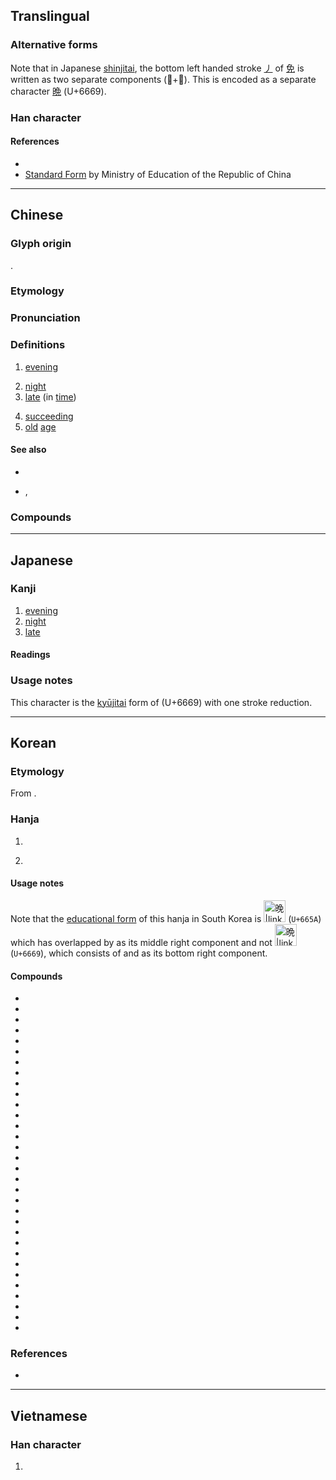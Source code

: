 {{also|晩|睌}}
{{character info}}
==Translingual==
{{ja-forms|[[晩]]|晚|晚}}

===Alternative forms===
Note that in Japanese [[shinjitai]], the bottom left handed stroke [[㇓]] of [[免]] is written as two separate components (𫩏+儿). This is encoded as a separate character [[晩]] (U+6669).

===Han character===
{{Han char|rn=72|rad=日|as=07|sn=11|four=67016|canj=ANAU|ids=⿰日免}}

====References====
* {{Han ref|kx=0495.340|dkj=13940|dj=0861.210|hdz=21514.040|uh=665A|ud=26202|bh=B1DF|bd=45535}}
* [http://stroke-order.learningweb.moe.edu.tw/characterQueryResult.do?word=%E6%99%9A Standard Form] by Ministry of Education of the Republic of China

----

==Chinese==
{{zh-forms}}

===Glyph origin===
{{Han etym}}
{{Han compound|日|免|ls=psc|c1=s|c2=p}}.

===Etymology===
{{rfe|zh}}

===Pronunciation===
{{zh-pron
|m=wǎn
|m-s=
|dg=ван2
|c=maan5
|c-t=
|g=uan3
|h=pfs=ván
|j=van2
|mb=uǎing
|md=uāng/muōng
|md_note=uāng - literary; muōng - vernacular
|mn=boán/xm,qz,tw:mńg/zz:múi/ml:oán
|mn_note=boán - literary; mńg/múi - vernacular; oán - colloquial variant
|mn-t=mung2
|w=3me,3hhue
|x=uan3
|mc=y
|oc=y
|ma=y
|cat=n,a
}}

===Definitions===
{{zh-hanzi}}

# [[evening]]
#: {{zh-x|晚上{shang}|evening}}
# [[night]]
# [[late]] (in [[time]])
#: {{zh-x|我 昨天 晚上{shang} 太 '''晚''' 睡覺 了。|I slept too '''late''' last night.}}
# [[succeeding]]
# [[old]] [[age]]

====See also====
* {{zh-l|夜}}
* {{sense|late}} {{q|Cantonese}} {{zh-l|遲|tr=ci4}}, {{zh-l|晏|tr=aan3}}

===Compounds===
{{zh-der|晚安|晚班|晚報|晚輩|晚餐|晚場|晚車|晚春|晚稻|晚點|晚飯|晚會|晚婚|晚間|晚節|晚近|晚景|晚境|晚禮服|晚戀|晚年|晚期|晚秋|晚秋作物|晚晌|晚上|晚生|晚世|晚熟|晚霜|晚霞|晚學|晚宴|晚育|晚照|寒花晚節|後生晚學|大器晚成|傍晚|向晚|何見之晚|前親晚後|今晚|下晚|恨相見晚|恨相知晚|年晚|不早不晚|將晚|前晚|如今晚兒|好早晚|夜晚|多早晚|一天到晚|晚學生|晚暮|晚節不終|拉晚兒|投晚|晼晚|晚課|晚歸|晚翠|晚明小品|晚進|拜晚年|晚起|晚疫病|桑榆晚景|晚節末路|晚成|相見恨晚|晚食當肉|晚田|晚半天兒|為時已晚|晚參|相知恨晚|眷晚生|相逢恨晚|早出晚歸|晚運|晚豔|晚娘|當晚|晚唐|晚香玉|晚歲|晚娘面孔|旦晚|未晚|晚風|晚西|晚膳|晚節黃花|晚生後學|昨晚|早迷晚寤|早晚|相得恨晚|趕晚|薄晚|這早晚|黃花晚節|為時未晚|晚就}}

{{zh-cat|Beginning}}

----

==Japanese==
{{ja-kanji forms|晩|晚}}

===Kanji===
{{ja-kanji|grade=|rs=日07|shin=晩}}

# [[evening]]
# [[night]]
# [[late]]

====Readings====
{{ja-readings
|on=ばん
|kun=く-れ, おそ-い
}}

===Usage notes===
This character is the [[kyūjitai]] form of {{ja-l|晩}} (U+6669) with one stroke reduction.

----

==Korean==

===Etymology===
From {{der|ko|ltc|sort=만|-}} {{ltc-l|晚}}. {{hanja-hunmong|만〯|man|天文#상01B}}

===Hanja===
{{ko-hanja|저물다|저물|만}}

# {{hanja form of|만|[[evening]]; [[night]]}}
# {{lb|ko|only used in compounds}} {{hanja form of|만|[[late]]}}

====Usage notes====
Note that the [[w:Basic hanja for educational use|educational form]] of this hanja in South Korea is [[File:gw u665a.svg|35px|text-bottom|晚|link=晚#Korean]] (<code>U+665A</code>) which has {{l|ko|口}} overlapped by {{l|ko|丿}} as its middle right component and not [[File:Gw u6669.svg|35px|text-bottom|晩|link=晩]] (<code>U+6669</code>), which consists of {{l|mul|𫩏}} and {{l|mul|儿}} as its bottom right component.

====Compounds====
{{der-top3|Compounds}}
* {{ko-l|만각|晚覺}}
* {{ko-l|만경|晚境}}
* {{ko-l|만경|晚景}}
* {{ko-l|만계|晚計}}
* {{ko-l|만교|晚交}}
* {{ko-l|만기|晚期}}
* {{ko-l|만년|晚年}}
* {{ko-l|만달|晚達}}
* {{ko-l|만당|晚唐}}
* {{ko-l|만도|晚到}}
* {{ko-l|만도|晚禱}}
* {{ko-l|만도|晚稻}}
* {{ko-l|만동|晚冬}}
* {{ko-l|만득|晚得}}
* {{ko-l|만산|晚産}}
* {{ko-l|만생|晚生}}
* {{ko-l|만성|晚成}}
* {{ko-l|만숙|晚熟}}
* {{ko-l|만시|晚時}}
* {{ko-l|만식|晚食}}
* {{ko-l|만염|晚炎}}
* {{ko-l|만운|晚運}}
* {{ko-l|만절|晚節}}
* {{ko-l|만종|晚鐘}}
* {{ko-l|만찬|晚餐}}
* {{ko-l|만추|晚秋}}
* {{ko-l|만춘|晚春}}
* {{ko-l|만파|晚播}}
* {{ko-l|만하|晚夏}}
* {{ko-l|만하|晚霞}}
* {{ko-l|만학|晚學}}
* {{ko-l|만혼|晚婚}}
{{der-bottom}}

===References===
* {{R:hanjadoc|4639}}

----

==Vietnamese==

===Han character===
{{vi-hantu|[[vãn]], [[muộn]]|rs=日07}}

# {{rfdef|vi|sort=日07}}